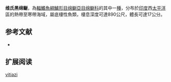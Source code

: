 {{Speciesbox
| name = 维氏黑绵鳚
| image = 
| status = NE
| status_system = IUCN3.1
| genus = Melanostigma
| species = vitiazi
| authority = [[Parin|Parin]], 1979
| synonyms = 
}}

'''维氏黑绵鳚'''，為[[輻鰭魚綱|輻鰭魚綱]][[鱸形目|鱸形目]][[绵鳚亞目|绵鳚亞目]][[绵鳚科|绵鳚科]]的其中一[[種|種]]，分布於[[印度|印度]]西[[太平洋|太平洋]]區的熱帶至寒帶海域，屬底棲性魚類，棲息深度可達890公尺，體長可達17公分。

==参考文献==
*{{FishBase_species|genus=Melanostigma|species=vitiazi|year=2012|month=3}}

== 扩展阅读 ==
{{refbegin}}
{{wikispecies-inline|Melanostigma vitiazi|维氏黑绵鳚}}
{{refend}}
{{Taxonbar|from=Q1110293}}

[[Category:黑绵鳚属|vitiazi]]


{{鱸形目小作品}}